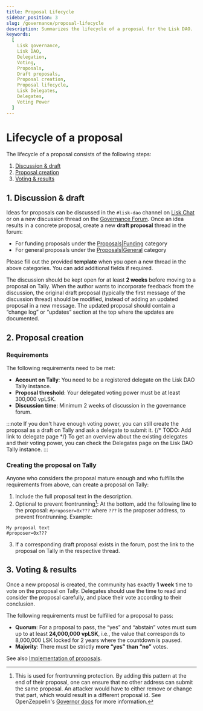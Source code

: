 ```yaml
---
title: Proposal Lifecycle
sidebar_position: 3
slug: /governance/proposal-lifecycle
description: Summarizes the lifecycle of a proposal for the Lisk DAO.
keywords:
  [
    Lisk governance,
    Lisk DAO,
    Delegation,
    Voting,
    Proposals,
    Draft proposals,
    Proposal creation,
    Proposal lifecycle,
    Lisk Delegates,
    Delegates,
    Voting Power
  ]
---
```


# Lifecycle of a proposal

The lifecycle of a proposal consists of the following steps:

1. [Discussion & draft](#1-discussion--draft)
2. [Proposal creation](#2-proposal-creation)
3. [Voting & results](#3-voting--results)

## 1. Discussion & draft 
Ideas for proposals can be discussed in the `#lisk-dao` channel on [Lisk Chat](https://lisk.chat) or on a new discussion thread on the [Governance Forum](https://forum.lisk.com).
Once an idea results in a concrete proposal, create a new **draft proposal** thread in the forum:

- For funding proposals under the [Proposals|Funding](https://forum.lisk.com/c/proposals/funding) category 
- For general proposals under the [Proposals|General](https://forum.lisk.com/c/proposals/general) category 

Please fill out the provided **template** when you open a new thread in the above categories.
You can add additional fields if required.

The discussion should be kept open for at least **2 weeks** before moving to a proposal on Tally.
When the author wants to incorporate feedback from the discussion, the original draft proposal (typically the first message of the discussion thread) should be modified, instead of adding an updated proposal in a new message.
The updated proposal should contain a “change log” or “updates” section at the top where the updates are documented.

## 2. Proposal creation

### Requirements

The following requirements need to be met:

- **Account on Tally**: You need to be a registered delegate on the Lisk DAO Tally instance.
- **Proposal threshold**: Your delegated voting power must be at least 300,000 vpLSK.
- **Discussion time**: Minimum 2 weeks of discussion in the governance forum.

:::note
If you don't have enough voting power, you can still create the proposal as a draft on Tally and ask a delegate to submit it.
{/* TODO: Add link to delegate page */}
To get an overview about the existing delegates and their voting power, you can check the Delegates page on the Lisk DAO Tally instance.
:::

### Creating the proposal on Tally
Anyone who considers the proposal mature enough and who fulfills the requirements from above, can create a proposal on Tally:

1. Include the full proposal text in the description. 
2. Optional to prevent frontrunning[^1]: At the bottom, add the following line to the proposal:
`#proposer=0x???` where `???` is the proposer address, to prevent frontrunning.
Example:
```
My proposal text
#proposer=0x???
```
3. If a corresponding draft proposal exists in the forum, post the link to the proposal on Tally in the respective thread.

[^1]: This is used for frontrunning protection.
By adding this pattern at the end of their proposal, one can ensure that no other address can submit the same proposal.
An attacker would have to either remove or change that part, which would result in a different proposal id.
See OpenZeppelin's [Governor docs](https://docs.openzeppelin.com/contracts/4.x/api/governance) for more information.

## 3. Voting & results
Once a new proposal is created, the community has exactly **1 week** time to vote on the proposal on Tally.
Delegates should use the time to read and consider the proposal carefully, and place their vote according to their conclusion.

The following requirements must be fulfilled for a proposal to pass:

- **Quorum**: For a proposal to pass, the “yes” and “abstain” votes must sum up to at least  **24,000,000 vpLSK**, i.e., the value that corresponds to 8,000,000 LSK locked for 2 years where the countdown is paused.
- **Majority**: There must be strictly **more “yes” than “no”** votes.

See also [Implementation of proposals](governance/overview#implementation-of-funding-proposals).
